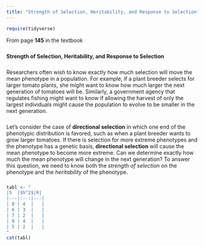 ```yaml
---
title: "Strength of Selection, Heritability, and Response to Selection"
---
```


```r
require(tidyverse)
```

<div style = "margin-bottom:25px;">
From page **145** in the textbook
</div>

<div style = "margin-bottom:25px;">
**Strength of Selection, Heritability, and Response to Selection** 
</div>

<div style = "margin-bottom:25px;">
Researchers often wish to know exactly how much selection will move the mean phenotype in a population. For example, if a plant breeder selects for larger tomato plants, she might want to know how much larger the next generation of tomatoes will be. Similarly, a government agency that regulates fishing might want to know if allowing the harvest of only the largest individuals might cause the population to evolve to be smaller in the next generation.
</div>

<div style = "margin-bottom:25px;">
Let’s consider the case of **directional selection** in which one end of the phenotypic distribution is favored, such as when a plant breeder wants to grow larger tomatoes. If there is selection for more extreme phenotypes and the phenotype has a genetic basis, **directional selection** will cause the mean phenotype to become more extreme. Can we determine exactly how much the mean phenotype will change in the next generation? To answer this question, we need to know both the *strength of selection* on the phenotype and the *heritability* of the phenotype.
</div>

```r
tabl <- "
|S  |$h^2$|R| 
|---|:--:|---|
| 8 | 4  |   |           
| 6 | 3  |   |          
| 7 | 2  |   |        
| 9 | 4  |   |        
| 5 | 2  |   |        
"
cat(tabl)
```